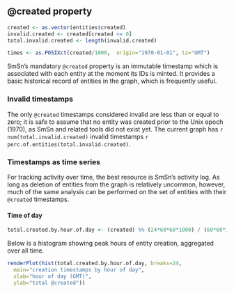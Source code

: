 ## @created property

```r
created <- as.vector(entities$created)
invalid.created <- created[created <= 0]
total.invalid.created <- length(invalid.created)

times <- as.POSIXct(created/1000,  origin="1970-01-01", tz="GMT")
```

SmSn's mandatory `@created` property is an immutable timestamp which is associated with each entity at the moment its IDs is minted. It provides a basic historical record of entities in the graph, which is frequently useful.

### Invalid timestamps

The only `@created` timestamps considered invalid are less than or equal to zero; it is safe to assume that no entity was created prior to the Unix epoch (1970), as SmSn and related tools did not exist yet.
The current graph has `r num(total.invalid.created)` invalid timestamps `r perc.of.entities(total.invalid.created)`.

### Timestamps as time series

For tracking activity over time, the best resource is SmSn's activity log. As long as deletion of entities from the graph is relatively uncommon, however, much of the same analysis can be performed on the set of entities with their `@created` timestamps.

#### Time of day

```r
total.created.by.hour.of.day <- (created) %% (24*60*60*1000) / (60*60*1000)
```

Below is a histogram showing peak hours of entity creation, aggregated over all time.

```r
renderPlot(hist(total.created.by.hour.of.day, breaks=24,
  main="creation timestamps by hour of day",
  xlab="hour of day (GMT)",
  ylab="total @created"))
```

